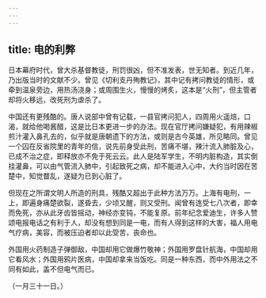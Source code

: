 ```yaml
---
---
---
```

title: 电的利弊
---



日本幕府时代，曾大杀基督教徒，刑罚很凶，但不准发表，世无知者。到近几年，乃出版当时的文献不少。曾见《切利支丹殉教记》，其中记有拷问教徒的情形，或牵到温泉旁边，用热汤浇身；或周围生火，慢慢的烤炙，这本是“火刑”，但主管者却将火移远，改死刑为虐杀了。

中国还有更残酷的。唐人说部中曾有记载，一县官拷问犯人，四周用火遥焙，口渴，就给他喝酱醋，这是比日本更进一步的办法。现在官厅拷问嫌疑犯，有用辣椒煎汁灌入鼻孔去的，似乎就是唐朝遗下的方法，或则是古今英雄，所见略同。曾见一个囚在反省院里的青年的信，说先前身受此刑，苦痛不堪，辣汁流入肺脏及心，已成不治之症，即释放亦不免于死云云。此人是陆军学生，不明内脏构造，其实倒挂灌鼻，可以由气管流入肺中，引起致死之病，却不能进入心中，大约当时因在苦楚中，知觉瞀乱，遂疑为已到心脏了。

但现在之所谓文明人所造的刑具，残酷又超出于此种方法万万。上海有电刑，一上，即遍身痛楚欲裂，遂昏去，少顷又醒，则又受刑。闻曾有连受七八次者，即幸而免死，亦从此牙齿皆摇动，神经亦变钝，不能复原。前年纪念爱迪生，许多人赞颂电报电话之有利于人，却没有想到同是一电，而有人得到这样的大害，福人用电气疗病，美容，而被压迫者却以此受苦，丧命也。

外国用火药制造子弹御敌，中国却用它做爆竹敬神；外国用罗盘针航海，中国却用它看风水；外国用鸦片医病，中国却拿来当饭吃。同是一种东西，而中外用法之不同有如此，盖不但电气而已。

（一月三十一日。）
